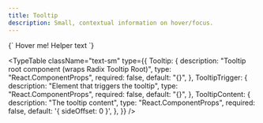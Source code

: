 ```yaml
---
title: Tooltip
description: Small, contextual information on hover/focus.
---
```


<LiveComponent language="tsx">
{`

  <Tooltip>
    <TooltipTrigger>
      Hover me!
    </TooltipTrigger>
    <TooltipContent>Helper text</TooltipContent>
  </Tooltip>
`}
</LiveComponent>

<TypeTable
  className="text-sm"
  type={{
    Tooltip: {
      description: "Tooltip root component (wraps Radix Tooltip Root)",
      type: "React.ComponentProps<typeof TooltipPrimitive.Root>",
      required: false,
      default: "{}",
    },
    TooltipTrigger: {
      description: "Element that triggers the tooltip",
      type: "React.ComponentProps<typeof TooltipPrimitive.Trigger>",
      required: false,
      default: "{}",
    },
    TooltipContent: {
      description: "The tooltip content",
      type: "React.ComponentProps<typeof TooltipPrimitive.Content>",
      required: false,
      default: '{ sideOffset: 0 }',
    },
  }}
/>


